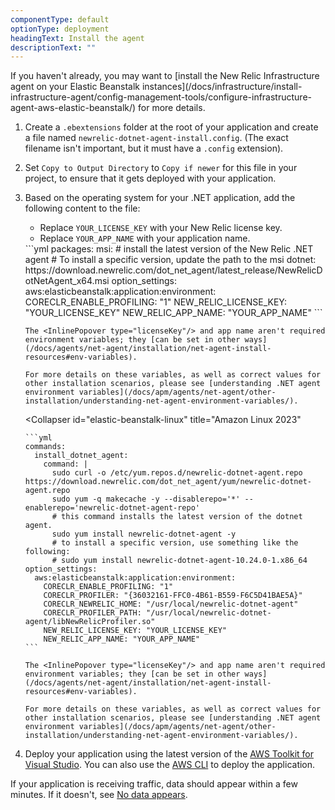 ```yaml
---
componentType: default
optionType: deployment
headingText: Install the agent
descriptionText: ""  
---
```


<Callout variant="tip">
  If you haven't already, you may want to [install the New Relic Infrastructure agent on your Elastic Beanstalk instances](/docs/infrastructure/install-infrastructure-agent/config-management-tools/configure-infrastructure-agent-aws-elastic-beanstalk/) for more details.
</Callout>

1. Create a `.ebextensions` folder at the root of your application and create a file named `newrelic-dotnet-agent-install.config`. (The exact filename isn't important, but it must have a `.config` extension).

2. Set `Copy to Output Directory` to `Copy if newer` for this file in your project, to ensure that it gets deployed with your application.

3. Based on the operating system for your .NET application, add the following content to the file:

   * Replace `YOUR_LICENSE_KEY` with your New Relic license key.
   * Replace `YOUR_APP_NAME` with your application name.

   <CollapserGroup>
     <Collapser
       id="elastic-beanstalk-windows"
       title="Windows"
     >
       ```yml
       packages:
         msi:
           # install the latest version of the New Relic .NET agent
           # To install a specific version, update the path to the msi
           dotnet: https://download.newrelic.com/dot_net_agent/latest_release/NewRelicDotNetAgent_x64.msi
       option_settings:
         aws:elasticbeanstalk:application:environment:
           CORECLR_ENABLE_PROFILING: "1"
           NEW_RELIC_LICENSE_KEY: "YOUR_LICENSE_KEY"
           NEW_RELIC_APP_NAME: "YOUR_APP_NAME"
       ```

       The <InlinePopover type="licenseKey"/> and app name aren't required environment variables; they [can be set in other ways](/docs/agents/net-agent/installation/net-agent-install-resources#env-variables).

       For more details on these variables, as well as correct values for other installation scenarios, please see [understanding .NET agent environment variables](/docs/apm/agents/net-agent/other-installation/understanding-net-agent-environment-variables/).
     </Collapser>

     <Collapser
       id="elastic-beanstalk-linux"
       title="Amazon Linux 2023"
     >
       ```yml
       commands:
         install_dotnet_agent:
           command: |
             sudo curl -o /etc/yum.repos.d/newrelic-dotnet-agent.repo https://download.newrelic.com/dot_net_agent/yum/newrelic-dotnet-agent.repo
             sudo yum -q makecache -y --disablerepo='*' --enablerepo='newrelic-dotnet-agent-repo'
             # this command installs the latest version of the dotnet agent.
             sudo yum install newrelic-dotnet-agent -y
             # to install a specific version, use something like the following:
             # sudo yum install newrelic-dotnet-agent-10.24.0-1.x86_64
       option_settings:
         aws:elasticbeanstalk:application:environment:
           CORECLR_ENABLE_PROFILING: "1"
           CORECLR_PROFILER: "{36032161-FFC0-4B61-B559-F6C5D41BAE5A}"
           CORECLR_NEWRELIC_HOME: "/usr/local/newrelic-dotnet-agent"
           CORECLR_PROFILER_PATH: "/usr/local/newrelic-dotnet-agent/libNewRelicProfiler.so"
           NEW_RELIC_LICENSE_KEY: "YOUR_LICENSE_KEY"
           NEW_RELIC_APP_NAME: "YOUR_APP_NAME"
       ```

       The <InlinePopover type="licenseKey"/> and app name aren't required environment variables; they [can be set in other ways](/docs/agents/net-agent/installation/net-agent-install-resources#env-variables).

       For more details on these variables, as well as correct values for other installation scenarios, please see [understanding .NET agent environment variables](/docs/apm/agents/net-agent/other-installation/understanding-net-agent-environment-variables/).
     </Collapser>
   </CollapserGroup>

4. Deploy your application using the latest version of the [AWS Toolkit for Visual Studio](https://aws.amazon.com/visualstudio/). You can also use the [AWS CLI](https://docs.aws.amazon.com/cli/) to deploy the application.

If your application is receiving traffic, data should appear within a few minutes. If it doesn't, see [No data appears](/docs/agents/net-agent/troubleshooting/no-data-appears-net).
